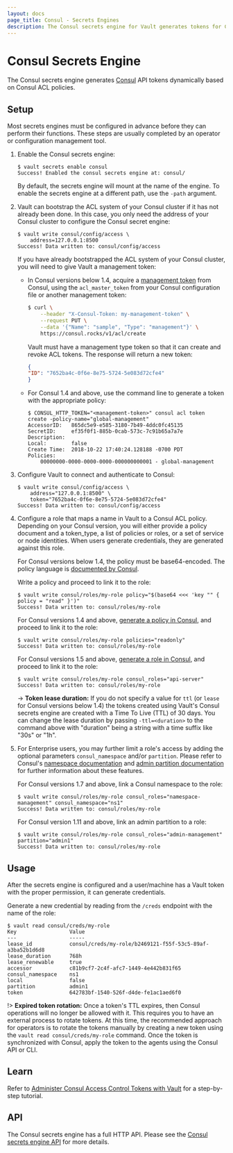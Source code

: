 ```yaml
---
layout: docs
page_title: Consul - Secrets Engines
description: The Consul secrets engine for Vault generates tokens for Consul dynamically.
---
```


# Consul Secrets Engine

The Consul secrets engine generates [Consul](https://www.consul.io) API tokens
dynamically based on Consul ACL policies.

## Setup

Most secrets engines must be configured in advance before they can perform their
functions. These steps are usually completed by an operator or configuration
management tool.

1.  Enable the Consul secrets engine:

    ```shell-session
    $ vault secrets enable consul
    Success! Enabled the consul secrets engine at: consul/
    ```

    By default, the secrets engine will mount at the name of the engine. To
    enable the secrets engine at a different path, use the `-path` argument.

1. Vault can bootstrap the ACL system of your Consul cluster if it has
   not already been done. In this case, you only need the address of your
   Consul cluster to configure the Consul secret engine:

    ```text
    $ vault write consul/config/access \
        address=127.0.0.1:8500
    Success! Data written to: consul/config/access
    ```

    If you have already bootstrapped the ACL system of your Consul cluster, you
    will need to give Vault a management token:

     - In Consul versions below 1.4, acquire a [management token][consul-mgmt-token] from Consul, using the
       `acl_master_token` from your Consul configuration file or another management
       token:

        ```sh
        $ curl \
            --header "X-Consul-Token: my-management-token" \
            --request PUT \
            --data '{"Name": "sample", "Type": "management"}' \
            https://consul.rocks/v1/acl/create
        ```

        Vault must have a management type token so that it can create and revoke ACL
        tokens. The response will return a new token:

        ```json
        {
        "ID": "7652ba4c-0f6e-8e75-5724-5e083d72cfe4"
        }
        ```

     - For Consul 1.4 and above, use the command line to generate a token with the appropriate policy:

        ```shell-session
        $ CONSUL_HTTP_TOKEN="<management-token>" consul acl token create -policy-name="global-management"
        AccessorID:   865dc5e9-e585-3180-7b49-4ddc0fc45135
        SecretID:     ef35f0f1-885b-0cab-573c-7c91b65a7a7e
        Description:
        Local:        false
        Create Time:  2018-10-22 17:40:24.128188 -0700 PDT
        Policies:
            00000000-0000-0000-0000-000000000001 - global-management
        ```

1.  Configure Vault to connect and authenticate to Consul:

    ```shell-session
    $ vault write consul/config/access \
        address="127.0.0.1:8500" \
        token="7652ba4c-0f6e-8e75-5724-5e083d72cfe4"
    Success! Data written to: consul/config/access
    ```

1.  Configure a role that maps a name in Vault to a Consul ACL policy. Depending on your Consul version,
    you will either provide a policy document and a token_type, a list of policies or roles, or a set of
    service or node identities.
    When users generate credentials, they are generated against this role.

    For Consul versions below 1.4, the policy must be base64-encoded. The policy language is
    [documented by Consul](https://www.consul.io/docs/security/acl/acl-legacy).

    Write a policy and proceed to link it to the role:

    ```shell-session
    $ vault write consul/roles/my-role policy="$(base64 <<< 'key "" { policy = "read" }')"
    Success! Data written to: consul/roles/my-role
    ```

    For Consul versions 1.4 and above, [generate a policy in Consul](https://www.consul.io/docs/guides/acl.html),
    and proceed to link it to the role:

    ```shell-session
    $ vault write consul/roles/my-role policies="readonly"
    Success! Data written to: consul/roles/my-role
    ```

    For Consul versions 1.5 and above, [generate a role in Consul](https://www.consul.io/api/acl/roles), and
    proceed to link it to the role:

    ```shell-session
    $ vault write consul/roles/my-role consul_roles="api-server"
    Success! Data written to: consul/roles/my-role
    ```

    -> **Token lease duration:** If you do not specify a value for `ttl` (or `lease` for Consul versions below 1.4) the
    tokens created using Vault's Consul secrets engine are created with a Time To Live (TTL) of 30 days. You can change
    the lease duration by passing `-ttl=<duration>` to the command above with "duration" being a string with a time
    suffix like "30s" or "1h".

1.  For Enterprise users, you may further limit a role's access by adding the optional parameters `consul_namespace` and/or
    `partition`. Please refer to Consul's [namespace documentation](https://www.consul.io/docs/enterprise/namespaces) and
    [admin partition documentation](https://www.consul.io/docs/enterprise/admin-partitions) for further information about
    these features.

    For Consul versions 1.7 and above, link a Consul namespace to the role:

    ```shell-session
    $ vault write consul/roles/my-role consul_roles="namespace-management" consul_namespace="ns1"
    Success! Data written to: consul/roles/my-role
    ```

    For Consul version 1.11 and above, link an admin partition to a role:

    ```shell-session
    $ vault write consul/roles/my-role consul_roles="admin-management" partition="admin1"
    Success! Data written to: consul/roles/my-role
    ```

## Usage

After the secrets engine is configured and a user/machine has a Vault token with
the proper permission, it can generate credentials.

Generate a new credential by reading from the `/creds` endpoint with the name
of the role:

```shell-session
$ vault read consul/creds/my-role
Key                 Value
---                 -----
lease_id            consul/creds/my-role/b2469121-f55f-53c5-89af-a3ba52b1d6d8
lease_duration      768h
lease_renewable     true
accessor            c81b9cf7-2c4f-afc7-1449-4e442b831f65
consul_namespace    ns1
local               false
partition           admin1
token               642783bf-1540-526f-d4de-fe1ac1aed6f0
```

!> **Expired token rotation:** Once a token's TTL expires, then Consul operations will no longer be allowed with it.
This requires you to have an external process to rotate tokens. At this time, the recommended approach for operators
is to rotate the tokens manually by creating a new token using the `vault read consul/creds/my-role` command. Once
the token is synchronized with Consul, apply the token to the agents using the Consul API or CLI.

## Learn

Refer to [Administer Consul Access Control Tokens with
Vault](https://learn.hashicorp.com/tutorials/consul/vault-consul-secrets) for a
step-by-step tutorial.

## API

The Consul secrets engine has a full HTTP API. Please see the
[Consul secrets engine API](/api-docs/secret/consul) for more
details.

[consul-mgmt-token]: https://www.consul.io/docs/agent/http/acl.html#acl_create
